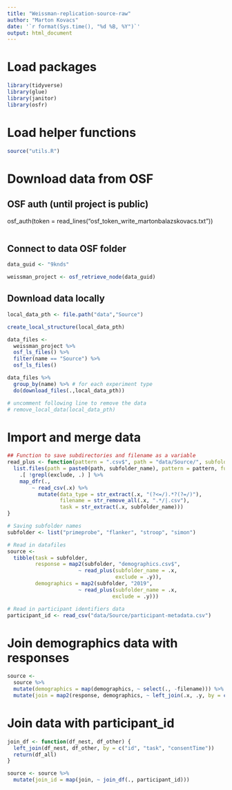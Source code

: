 ```yaml
---
title: "Weissman-replication-source-raw"
author: "Marton Kovacs"
date: '`r format(Sys.time(), "%d %B, %Y")`'
output: html_document
---
```


# Load packages
```r
library(tidyverse)
library(glue)
library(janitor)
library(osfr)
```

# Load helper functions

```r
source("utils.R")
```

# Download data from OSF
## OSF auth (until project is public)
osf_auth(token = read_lines("osf_token_write_martonbalazskovacs.txt"))
```r
```

## Connect to data OSF folder
```r
data_guid <- "9knds"

weissman_project <- osf_retrieve_node(data_guid)
```

## Download data locally

```r
local_data_pth <- file.path("data","Source")

create_local_structure(local_data_pth)

data_files <- 
  weissman_project %>% 
  osf_ls_files() %>% 
  filter(name == "Source") %>% 
  osf_ls_files() 

data_files %>% 
  group_by(name) %>% # for each experiment type
  do(download_files(.,local_data_pth))

# uncomment following line to remove the data   
# remove_local_data(local_data_pth)
```

# Import and merge data

```r
## Function to save subdirectories and filename as a variable
read_plus <- function(pattern = ".csv$", path = "data/Source/", subfolder_name = subfolder_name, exclude = exclude) {
  list.files(path = paste0(path, subfolder_name), pattern = pattern, full.names = T, recursive = T) %>% 
    .[ !grepl(exclude, .) ] %>% 
    map_dfr(.,
        ~ read_csv(.x) %>% 
          mutate(data_type = str_extract(.x, "(?<=/).*?(?=/)"),
                 filename = str_remove_all(.x, ".*/|.csv"),
                 task = str_extract(.x, subfolder_name)))
}

# Saving subfolder names
subfolder <- list("primeprobe", "flanker", "stroop", "simon")

# Read in datafiles
source <-
  tibble(task = subfolder,
         response = map2(subfolder, "demographics.csv$",
                       ~ read_plus(subfolder_name = .x,
                                   exclude = .y)),
         demographics = map2(subfolder, "2019",
                       ~ read_plus(subfolder_name = .x,
                                  exclude = .y)))

# Read in participant identifiers data
participant_id <- read_csv("data/Source/participant-metadata.csv")
```

# Join demographics data with responses

```r
source <- 
  source %>%
  mutate(demographics = map(demographics, ~ select(., -filename))) %>% 
  mutate(join = map2(response, demographics, ~ left_join(.x, .y, by = c("id", "task", "data_type"))))
```

# Join data with participant_id

```r
join_df <- function(df_nest, df_other) {
  left_join(df_nest, df_other, by = c("id", "task", "consentTime"))
  return(df_all)
}

source <- source %>%
  mutate(join_id = map(join, ~ join_df(., participant_id)))
```
